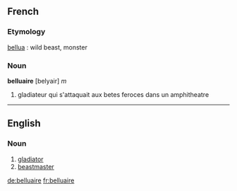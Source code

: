 ==French==
===Etymology===
{{L.}} [[bellua]] : wild beast, monster

===Noun===
'''belluaire''' [belyair] ''m''
#gladiateur qui s'attaquait aux betes feroces dans un amphitheatre

----

==English==
===Noun===
# [[gladiator]] 
# [[beastmaster]]
[[de:belluaire]]
[[fr:belluaire]]